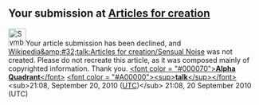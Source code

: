 <article id="28894242" title=User talk:WiseOak89>
	<talkpage id="28894242" title="User talk:WiseOak89">

== Your submission at [[WP:AFC|Articles for creation]] ==
[[File:Symbol declined.svg|35px|left]]Your article submission has been declined, and [[Wikipedia&amp;#32;talk:Articles for creation/Sensual Noise]] was not created. Please do not recreate this article, as it was composed mainly of copyrighted information. Thank you. [[User:Alpha Quadrant|&lt;font color = &quot;#000070&quot;&gt;'''Alpha Quadrant'''&lt;/font&gt;]]  [[User talk:Alpha Quadrant|&lt;font color = &quot;#A00000&quot;&gt;&lt;sup&gt;'''talk'''&lt;/sup&gt;&lt;/font&gt;]] &lt;sub&gt;21:08, September 20, 2010 ([[Coordinated Universal Time|UTC]])&lt;/sub&gt; 21:08, 20 September 2010 (UTC)
	</talkpage>
</article>